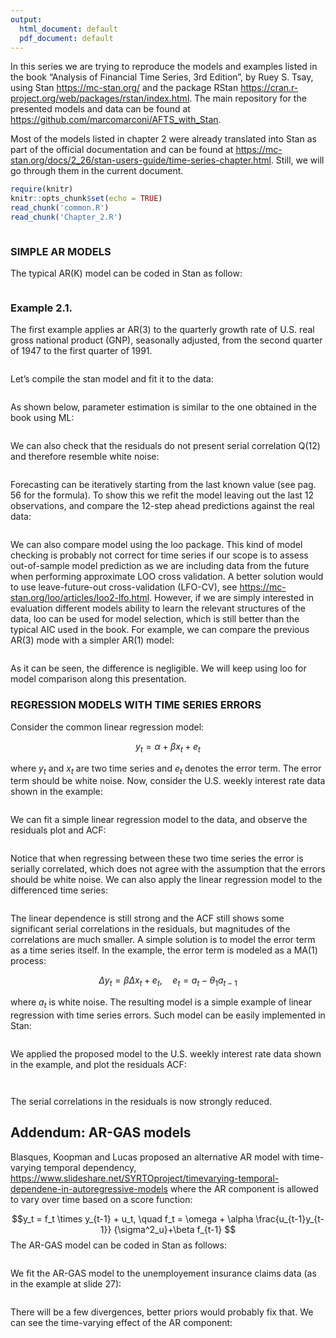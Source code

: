 ```yaml
---
output:
  html_document: default
  pdf_document: default
---
```



In this series we are trying to reproduce the models and examples listed in the book "Analysis of Financial Time Series, 3rd Edition", by Ruey S. Tsay, using Stan <https://mc-stan.org/> and the package RStan <https://cran.r-project.org/web/packages/rstan/index.html>. The main repository for the presented models and data can be found at <https://github.com/marcomarconi/AFTS_with_Stan>.


Most of the models listed in chapter 2 were already translated into Stan as part of the official documentation and can be found at <https://mc-stan.org/docs/2_26/stan-users-guide/time-series-chapter.html>. Still, we will go through them in the current document.


```r
require(knitr)
knitr::opts_chunk$set(echo = TRUE)
read_chunk('common.R')
read_chunk('Chapter_2.R')
```

```r
```



### SIMPLE AR MODELS

The typical AR(K) model can be coded in Stan as follow:


```stan
```

### Example 2.1.

The first example applies ar AR(3) to the quarterly growth rate of U.S.
real gross national product (GNP), seasonally adjusted, from the second quarter
of 1947 to the first quarter of 1991.

```r
```

Let's compile the stan model and fit it to the data:

```r
```



As shown below, parameter estimation is similar to the one obtained in the book using ML:

```r
```



We can also check that the residuals do not present serial correlation Q(12) and therefore resemble white noise:

```r
```

Forecasting can be iteratively starting from the last known value (see pag. 56 for the formula). To show this we refit the model leaving out the last 12 observations, and compare the 12-step ahead predictions against the real data:

```r
```

We can also compare model using the loo package. This kind of model checking is probably not correct for time series if our scope is to assess out-of-sample model prediction as we are including data from the future when performing approximate LOO cross validation. A better solution would to use leave-future-out cross-validation (LFO-CV), see <https://mc-stan.org/loo/articles/loo2-lfo.html>. However, if we are simply interested in evaluation different models ability to learn the relevant structures of the data, loo can be used for model selection, which is still better than the typical AIC used in the book.
For example, we can compare the previous AR(3) mode with a simpler AR(1) model:

```r
```

As it can be seen, the difference is negligible. We will keep using loo for model comparison along this presentation.

### REGRESSION MODELS WITH TIME SERIES ERRORS


Consider the common linear regression model:

$$y_t = \alpha + \beta x_{t} + e_{t} $$

where _y~t~_ and _x~t~_ are two time series and _e~t~_ denotes the error term. The error term should be white noise.
Now, consider the U.S. weekly interest rate data shown in the example:


```r
```

We can fit a simple linear regression model to the data, and observe the residuals plot and ACF:



```r
```



Notice that when regressing between these two time series the error is serially correlated, which does not agree with the assumption that the errors should be white noise.
We can also apply the linear regression model to the differenced time series:


```r
```


The linear dependence is still strong and the ACF still shows some significant serial correlations in the residuals, but magnitudes
of the correlations are much smaller.
A simple solution is to model the error term as a time series itself. In the example, the error term is modeled as a MA(1) process:

$$\Delta y_t = \beta \Delta x_{t} + e_{t}, \quad e_t = a_t - \theta_1 a_{t-1}   $$

where _a~t~_ is white noise. The resulting model is a simple example of linear regression with time series errors.
Such model can be easily implemented in Stan:

```stan
```

We applied the proposed model to the U.S. weekly interest rate data shown in the example, and plot the residuals ACF:

```r
```
```r
```

The serial correlations in the residuals is now strongly reduced.

## Addendum: AR-GAS models

Blasques, Koopman and Lucas proposed an alternative AR model with time-varying temporal dependency, <https://www.slideshare.net/SYRTOproject/timevarying-temporal-dependene-in-autoregressive-models> where the AR component is allowed to vary over time based on a score function:

$$y_t = f_t \times y_{t-1} + u_t, \quad f_t = \omega + \alpha \frac{u_{t-1}y_{t-1}} {\sigma^2_u}+\beta f_{t-1} $$
The AR-GAS model can be coded in Stan as follows:

```stan
```

We fit the AR-GAS model to the unemployement insurance claims data (as in the example at slide 27):

```r
```

There will be a few divergences, better priors would probably fix that.
We can see the time-varying effect of the AR component:

```r

```


